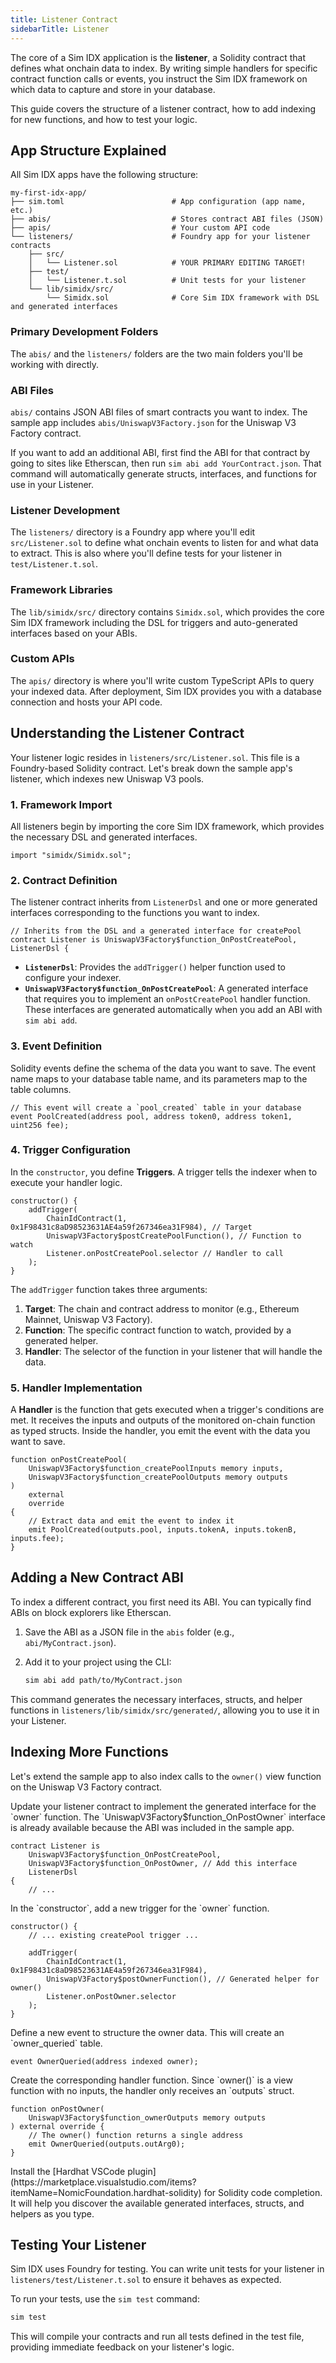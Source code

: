 ```yaml
---
title: Listener Contract
sidebarTitle: Listener
---
```


The core of a Sim IDX application is the **listener**, a Solidity contract that defines what onchain data to index.
By writing simple handlers for specific contract function calls or events, you instruct the Sim IDX framework on which data to capture and store in your database.

This guide covers the structure of a listener contract, how to add indexing for new functions, and how to test your logic.

## App Structure Explained

All Sim IDX apps have the following structure:

```
my-first-idx-app/
├── sim.toml                        # App configuration (app name, etc.)
├── abis/                           # Stores contract ABI files (JSON)
├── apis/                           # Your custom API code
└── listeners/                      # Foundry app for your listener contracts
    ├── src/
    │   └── Listener.sol            # YOUR PRIMARY EDITING TARGET!
    ├── test/
    │   └── Listener.t.sol          # Unit tests for your listener
    └── lib/simidx/src/
        └── Simidx.sol              # Core Sim IDX framework with DSL and generated interfaces
```

### Primary Development Folders

The `abis/` and the `listeners/` folders are the two main folders you'll be working with directly.

### ABI Files

`abis/` contains JSON ABI files of smart contracts you want to index. The sample app includes `abis/UniswapV3Factory.json` for the Uniswap V3 Factory contract.

If you want to add an additional ABI, first find the ABI for that contract by going to sites like Etherscan, then run `sim abi add YourContract.json`. That command will automatically generate structs, interfaces, and functions for use in your Listener.

### Listener Development

The `listeners/` directory is a Foundry app where you'll edit `src/Listener.sol` to define what onchain events to listen for and what data to extract. This is also where you'll define tests for your listener in `test/Listener.t.sol`.

### Framework Libraries

The `lib/simidx/src/` directory contains `Simidx.sol`, which provides the core Sim IDX framework including the DSL for triggers and auto-generated interfaces based on your ABIs.

### Custom APIs

The `apis/` directory is where you'll write custom TypeScript APIs to query your indexed data. After deployment, Sim IDX provides you with a database connection and hosts your API code.

## Understanding the Listener Contract

Your listener logic resides in `listeners/src/Listener.sol`.
This file is a Foundry-based Solidity contract.
Let's break down the sample app's listener, which indexes new Uniswap V3 pools.

### 1. Framework Import

All listeners begin by importing the core Sim IDX framework, which provides the necessary DSL and generated interfaces.

```solidity
import "simidx/Simidx.sol";
```

### 2. Contract Definition

The listener contract inherits from `ListenerDsl` and one or more generated interfaces corresponding to the functions you want to index.

```solidity
// Inherits from the DSL and a generated interface for createPool
contract Listener is UniswapV3Factory$function_OnPostCreatePool, ListenerDsl {
```

-   **`ListenerDsl`**: Provides the `addTrigger()` helper function used to configure your indexer.
-   **`UniswapV3Factory$function_OnPostCreatePool`**: A generated interface that requires you to implement an `onPostCreatePool` handler function. These interfaces are generated automatically when you add an ABI with `sim abi add`.

### 3. Event Definition

Solidity events define the schema of the data you want to save. The event name maps to your database table name, and its parameters map to the table columns.

```solidity
// This event will create a `pool_created` table in your database
event PoolCreated(address pool, address token0, address token1, uint256 fee);
```

### 4. Trigger Configuration

In the `constructor`, you define **Triggers**. A trigger tells the indexer when to execute your handler logic.

```solidity
constructor() {
    addTrigger(
        ChainIdContract(1, 0x1F98431c8aD98523631AE4a59f267346ea31F984), // Target
        UniswapV3Factory$postCreatePoolFunction(), // Function to watch
        Listener.onPostCreatePool.selector // Handler to call
    );
}
```

The `addTrigger` function takes three arguments:
1.  **Target**: The chain and contract address to monitor (e.g., Ethereum Mainnet, Uniswap V3 Factory).
2.  **Function**: The specific contract function to watch, provided by a generated helper.
3.  **Handler**: The selector of the function in your listener that will handle the data.

### 5. Handler Implementation

A **Handler** is the function that gets executed when a trigger's conditions are met. It receives the inputs and outputs of the monitored on-chain function as typed structs. Inside the handler, you emit the event with the data you want to save.

```solidity
function onPostCreatePool(
    UniswapV3Factory$function_createPoolInputs memory inputs, 
    UniswapV3Factory$function_createPoolOutputs memory outputs
)
    external
    override
{
    // Extract data and emit the event to index it
    emit PoolCreated(outputs.pool, inputs.tokenA, inputs.tokenB, inputs.fee);
}
```

## Adding a New Contract ABI

To index a different contract, you first need its ABI. You can typically find ABIs on block explorers like Etherscan.

1.  Save the ABI as a JSON file in the `abis` folder (e.g., `abi/MyContract.json`).
2.  Add it to your project using the CLI:

    ```bash
    sim abi add path/to/MyContract.json
    ```

This command generates the necessary interfaces, structs, and helper functions in `listeners/lib/simidx/src/generated/`, allowing you to use it in your Listener.

## Indexing More Functions

Let's extend the sample app to also index calls to the `owner()` view function on the Uniswap V3 Factory contract.

<Steps>
<Step title="Extend the Contract Interface">
Update your listener contract to implement the generated interface for the `owner` function. The `UniswapV3Factory$function_OnPostOwner` interface is already available because the ABI was included in the sample app.

```solidity
contract Listener is 
    UniswapV3Factory$function_OnPostCreatePool, 
    UniswapV3Factory$function_OnPostOwner, // Add this interface
    ListenerDsl 
{
    // ...
```
</Step>

<Step title="Add the Trigger">
In the `constructor`, add a new trigger for the `owner` function.

```solidity
constructor() {
    // ... existing createPool trigger ...
    
    addTrigger(
        ChainIdContract(1, 0x1F98431c8aD98523631AE4a59f267346ea31F984),
        UniswapV3Factory$postOwnerFunction(), // Generated helper for owner()
        Listener.onPostOwner.selector
    );
}
```
</Step>

<Step title="Define Your Event">
Define a new event to structure the owner data. This will create an `owner_queried` table.

```solidity
event OwnerQueried(address indexed owner);
```
</Step>

<Step title="Implement the Handler">
Create the corresponding handler function. Since `owner()` is a view function with no inputs, the handler only receives an `outputs` struct.

```solidity
function onPostOwner(
    UniswapV3Factory$function_ownerOutputs memory outputs
) external override {
    // The owner() function returns a single address
    emit OwnerQueried(outputs.outArg0);
}
```
</Step>
</Steps>

<Tip>
Install the [Hardhat VSCode plugin](https://marketplace.visualstudio.com/items?itemName=NomicFoundation.hardhat-solidity) for Solidity code completion. It will help you discover the available generated interfaces, structs, and helpers as you type.
</Tip>

## Testing Your Listener

Sim IDX uses Foundry for testing. You can write unit tests for your listener in `listeners/test/Listener.t.sol` to ensure it behaves as expected.

To run your tests, use the `sim test` command:

```bash
sim test
```

This will compile your contracts and run all tests defined in the test file, providing immediate feedback on your listener's logic.
